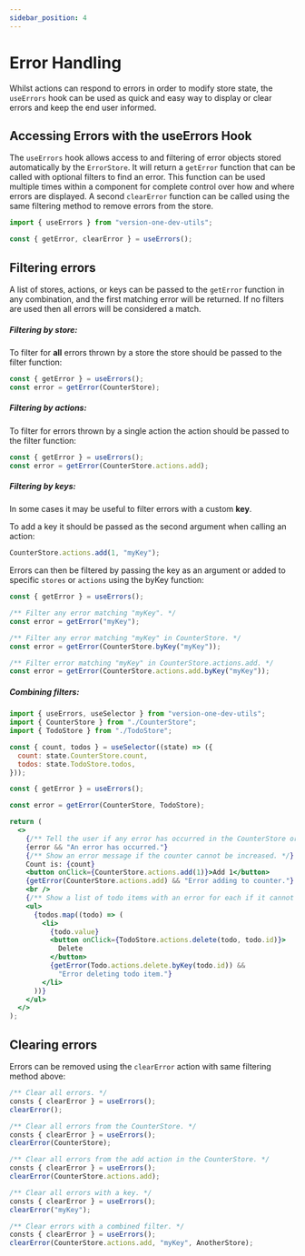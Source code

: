 ```yaml
---
sidebar_position: 4
---
```


# Error Handling

Whilst actions can respond to errors in order to modify store state, the `useErrors` hook can be used as quick and easy way to display or clear errors and keep the end user informed.

## Accessing Errors with the useErrors Hook

The `useErrors` hook allows access to and filtering of error objects stored automatically by the `ErrorStore`.
It will return a `getError` function that can be called with optional filters to find an error.
This function can be used multiple times within a component for complete control over how and where errors are displayed.
A second `clearError` function can be called using the same filtering method to remove errors from the store.

```jsx
import { useErrors } from "version-one-dev-utils";

const { getError, clearError } = useErrors();
```

## Filtering errors

A list of stores, actions, or keys can be passed to the `getError` function in any combination, and the first matching error will be returned.
If no filters are used then all errors will be considered a match.

##### Filtering by store:

To filter for **all** errors thrown by a store the store should be passed to the filter function:

```jsx
const { getError } = useErrors();
const error = getError(CounterStore);
```

##### Filtering by actions:

To filter for errors thrown by a single action the action should be passed to the filter function:

```jsx
const { getError } = useErrors();
const error = getError(CounterStore.actions.add);
```

##### Filtering by keys:

In some cases it may be useful to filter errors with a custom **key**.

To add a key it should be passed as the second argument when calling an action:

```jsx
CounterStore.actions.add(1, "myKey");
```

Errors can then be filtered by passing the key as an argument or added to specific `stores` or `actions` using the byKey function:

```jsx
const { getError } = useErrors();

/** Filter any error matching "myKey". */
const error = getError("myKey");

/** Filter any error matching "myKey" in CounterStore. */
const error = getError(CounterStore.byKey("myKey"));

/** Filter error matching "myKey" in CounterStore.actions.add. */
const error = getError(CounterStore.actions.add.byKey("myKey"));
```

##### Combining filters:

```jsx
import { useErrors, useSelector } from "version-one-dev-utils";
import { CounterStore } from "./CounterStore";
import { TodoStore } from "./TodoStore";

const { count, todos } = useSelector((state) => ({
  count: state.CounterStore.count,
  todos: state.TodoStore.todos,
}));

const { getError } = useErrors();

const error = getError(CounterStore, TodoStore);

return (
  <>
    {/** Tell the user if any error has occurred in the CounterStore or TodoStore. */}
    {error && "An error has occurred."}
    {/** Show an error message if the counter cannot be increased. */}
    Count is: {count}
    <button onClick={CounterStore.actions.add(1)}>Add 1</button>
    {getError(CounterStore.actions.add) && "Error adding to counter."}
    <br />
    {/** Show a list of todo items with an error for each if it cannot be deleted. */}
    <ul>
      {todos.map((todo) => (
        <li>
          {todo.value}
          <button onClick={TodoStore.actions.delete(todo, todo.id)}>
            Delete
          </button>
          {getError(Todo.actions.delete.byKey(todo.id)) &&
            "Error deleting todo item."}
        </li>
      ))}
    </ul>
  </>
);
```

## Clearing errors

Errors can be removed using the `clearError` action with same filtering method above:

```jsx
/** Clear all errors. */
consts { clearError } = useErrors();
clearError();

/** Clear all errors from the CounterStore. */
consts { clearError } = useErrors();
clearError(CounterStore);

/** Clear all errors from the add action in the CounterStore. */
consts { clearError } = useErrors();
clearError(CounterStore.actions.add);

/** Clear all errors with a key. */
consts { clearError } = useErrors();
clearError("myKey");

/** Clear errors with a combined filter. */
consts { clearError } = useErrors();
clearError(CounterStore.actions.add, "myKey", AnotherStore);
```
